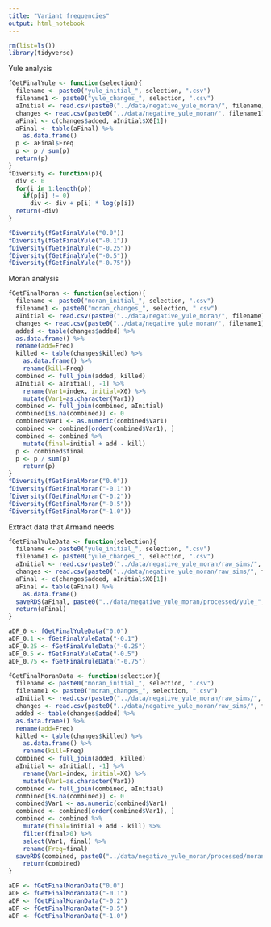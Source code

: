 ```yaml
---
title: "Variant frequencies"
output: html_notebook
---
```


```r
rm(list=ls())
library(tidyverse)
```

Yule analysis
```r
fGetFinalYule <- function(selection){
  filename <- paste0("yule_initial_", selection, ".csv")
  filename1 <- paste0("yule_changes_", selection, ".csv")
  aInitial <- read.csv(paste0("../data/negative_yule_moran/", filename))
  changes <- read.csv(paste0("../data/negative_yule_moran/", filename1))[-1, ]
  aFinal <- c(changes$added, aInitial$X0[1])
  aFinal <- table(aFinal) %>%
    as.data.frame()
  p <- aFinal$Freq
  p <- p / sum(p)
  return(p)
}
fDiversity <- function(p){
  div <- 0
  for(i in 1:length(p))
    if(p[i] != 0)
      div <- div + p[i] * log(p[i])
  return(-div)
}

fDiversity(fGetFinalYule("0.0"))
fDiversity(fGetFinalYule("-0.1"))
fDiversity(fGetFinalYule("-0.25"))
fDiversity(fGetFinalYule("-0.5"))
fDiversity(fGetFinalYule("-0.75"))
```

Moran analysis
```r
fGetFinalMoran <- function(selection){
  filename <- paste0("moran_initial_", selection, ".csv")
  filename1 <- paste0("moran_changes_", selection, ".csv")
  aInitial <- read.csv(paste0("../data/negative_yule_moran/", filename))
  changes <- read.csv(paste0("../data/negative_yule_moran/", filename1))[-1, ]
  added <- table(changes$added) %>%
  as.data.frame() %>%
  rename(add=Freq)
  killed <- table(changes$killed) %>%
    as.data.frame() %>%
    rename(kill=Freq)
  combined <- full_join(added, killed)
  aInitial <- aInitial[, -1] %>%
    rename(Var1=index, initial=X0) %>%
    mutate(Var1=as.character(Var1))
  combined <- full_join(combined, aInitial)
  combined[is.na(combined)] <- 0
  combined$Var1 <- as.numeric(combined$Var1)
  combined <- combined[order(combined$Var1), ]
  combined <- combined %>% 
    mutate(final=initial + add - kill)
  p <- combined$final
  p <- p / sum(p)
    return(p)
}
fDiversity(fGetFinalMoran("0.0"))
fDiversity(fGetFinalMoran("-0.1"))
fDiversity(fGetFinalMoran("-0.2"))
fDiversity(fGetFinalMoran("-0.5"))
fDiversity(fGetFinalMoran("-1.0"))

```

Extract data that Armand needs
```r
fGetFinalYuleData <- function(selection){
  filename <- paste0("yule_initial_", selection, ".csv")
  filename1 <- paste0("yule_changes_", selection, ".csv")
  aInitial <- read.csv(paste0("../data/negative_yule_moran/raw_sims/", filename))
  changes <- read.csv(paste0("../data/negative_yule_moran/raw_sims/", filename1))[-1, ]
  aFinal <- c(changes$added, aInitial$X0[1])
  aFinal <- table(aFinal) %>%
    as.data.frame()
  saveRDS(aFinal, paste0("../data/negative_yule_moran/processed/yule_", selection, ".rds"))
  return(aFinal)
}

aDF_0 <- fGetFinalYuleData("0.0")
aDF_0.1 <- fGetFinalYuleData("-0.1")
aDF_0.25 <- fGetFinalYuleData("-0.25")
aDF_0.5 <- fGetFinalYuleData("-0.5")
aDF_0.75 <- fGetFinalYuleData("-0.75")

fGetFinalMoranData <- function(selection){
  filename <- paste0("moran_initial_", selection, ".csv")
  filename1 <- paste0("moran_changes_", selection, ".csv")
  aInitial <- read.csv(paste0("../data/negative_yule_moran/raw_sims/", filename))
  changes <- read.csv(paste0("../data/negative_yule_moran/raw_sims/", filename1))[-1, ]
  added <- table(changes$added) %>%
  as.data.frame() %>%
  rename(add=Freq)
  killed <- table(changes$killed) %>%
    as.data.frame() %>%
    rename(kill=Freq)
  combined <- full_join(added, killed)
  aInitial <- aInitial[, -1] %>%
    rename(Var1=index, initial=X0) %>%
    mutate(Var1=as.character(Var1))
  combined <- full_join(combined, aInitial)
  combined[is.na(combined)] <- 0
  combined$Var1 <- as.numeric(combined$Var1)
  combined <- combined[order(combined$Var1), ]
  combined <- combined %>% 
    mutate(final=initial + add - kill) %>%
    filter(final>0) %>% 
    select(Var1, final) %>% 
    rename(Freq=final)
  saveRDS(combined, paste0("../data/negative_yule_moran/processed/moran_", selection, ".rds"))
    return(combined)
}

aDF <- fGetFinalMoranData("0.0")
aDF <- fGetFinalMoranData("-0.1")
aDF <- fGetFinalMoranData("-0.2")
aDF <- fGetFinalMoranData("-0.5")
aDF <- fGetFinalMoranData("-1.0")
```

